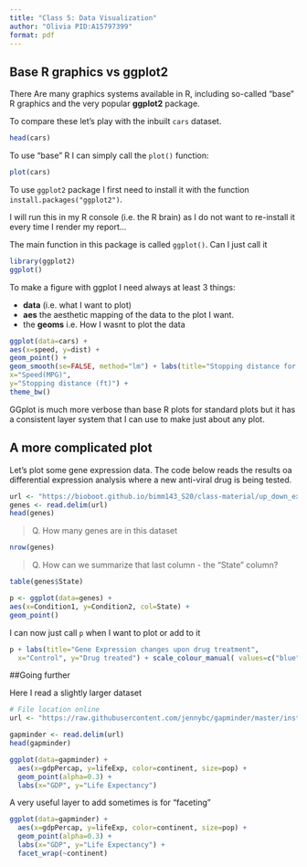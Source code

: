 ```yaml
---
title: "Class 5: Data Visualization"
author: "Olivia PID:A15797399"
format: pdf
---
```

## Base R graphics vs ggplot2

There Are many graphics systems available in R, including so-called "base" R graphics and the very popular **ggplot2** package.

To compare these let's play with the inbuilt `cars` dataset.

```r
head(cars)
```

To use "base" R I can simply call the `plot()` function:

```r
plot(cars)
```

To use `ggplot2` package I first need to install it with the function `install.packages("ggplot2")`.

I will run this in my R console (i.e. the R brain) as I do not want to re-install it every time I render my report...

The main function in this package is called `ggplot()`. Can I just call it

```r
library(ggplot2)
ggplot()
```

To make a figure with ggplot I need always at least 3 things:

- **data** (i.e. what I want to plot)
- **aes** the aesthetic mapping of the data to the plot I want.
- the **geoms** i.e. How I wasnt to plot the data

```r
ggplot(data=cars) + 
aes(x=speed, y=dist) +
geom_point() + 
geom_smooth(se=FALSE, method="lm") + labs(title="Stopping distance for old cars", subtitle="From the inbuilt cars dataset", caption="BIMM143", 
x="Speed(MPG)", 
y="Stopping distance (ft)") + 
theme_bw()
```

GGplot is much more verbose than base R plots for standard plots but it has a consistent layer system that I can use to make just about any plot.


## A more complicated plot

Let's plot some gene expression data.
The code below reads the results oa differential expression analysis where a new anti-viral drug is being tested. 

```r
url <- "https://bioboot.github.io/bimm143_S20/class-material/up_down_expression.txt"
genes <- read.delim(url)
head(genes)
```

> Q. How many genes are in this dataset
```r
nrow(genes)
```

>Q. How can we summarize that last column - the "State" column?
```r
table(genes$State)
```

```r
p <- ggplot(data=genes) + 
aes(x=Condition1, y=Condition2, col=State) +
geom_point() 
```

I can now just call `p` when I want to plot or add to it

```r
p + labs(title="Gene Expression changes upon drug treatment",
  x="Control", y="Drug treated") + scale_colour_manual( values=c("blue","gray","red") )
```



##Going further

Here I read a slightly larger dataset 

```r
# File location online
url <- "https://raw.githubusercontent.com/jennybc/gapminder/master/inst/extdata/gapminder.tsv"

gapminder <- read.delim(url)
head(gapminder)
```


```r
ggplot(data=gapminder) + 
  aes(x=gdpPercap, y=lifeExp, color=continent, size=pop) +
  geom_point(alpha=0.3) +
  labs(x="GDP", y="Life Expectancy")
```

A very useful layer to add sometimes is for "faceting"

```r
ggplot(data=gapminder) + 
  aes(x=gdpPercap, y=lifeExp, color=continent, size=pop) +
  geom_point(alpha=0.3) +
  labs(x="GDP", y="Life Expectancy") +
  facet_wrap(~continent)
```

